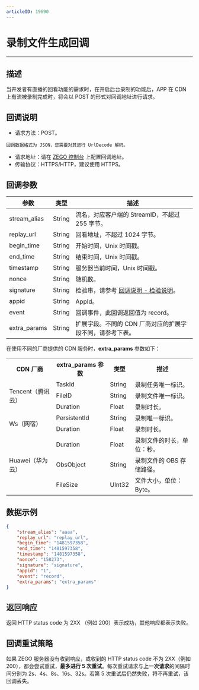 ```yaml
---
articleID: 19690
---
```



# 录制文件生成回调

---

## 描述

当开发者有直播的回看功能的需求时，在开启后台录制的功能后，APP 在 CDN 上有流被录制完成时，将会以 POST 的形式对回调地址进行请求。



## 回调说明

- 请求方法：POST。

<Note title="说明">


    回调数据格式为 JSON，您需要对其进行 UrlDecode 解码。
    
</Note>




- 请求地址：请在 [ZEGO 控制台](https://console.zego.im/) 上配置回调地址。
- 传输协议：HTTPS/HTTP，建议使用 HTTPS。



## 回调参数


<table>

<thead>
  <tr>
    <th>参数</th>
    <th>类型</th>
    <th>描述</th>
  </tr>
</thead>
<tbody>
  <tr>
    <td>stream_alias</td>
    <td>String</td>
    <td>流名，对应客户端的 StreamID，不超过 255 字节。</td>
  </tr>
  <tr>
    <td>replay_url</td>
    <td>String</td>
    <td>回看地址，不超过 1024 字节。</td>
  </tr>
  <tr>
    <td>begin_time</td>
    <td>String</td>
    <td>开始时间，Unix 时间戳。</td>
  </tr>
  <tr>
    <td>end_time</td>
    <td>String</td>
    <td>结束时间，Unix 时间戳。</td>
  </tr>
  <tr>
    <td>timestamp</td>
    <td>String</td>
    <td>服务器当前时间，Unix 时间戳。</td>
  </tr>
  <tr>
    <td>nonce</td>
    <td>String</td>
    <td>随机数。</td>
  </tr>
  <tr>
    <td>signature</td>
    <td>String</td>
    <td>检验串，请参考 <a target="_blank" href="!Callback/Overview">回调说明 - 检验说明</a>。</td>
  </tr>
  <tr>
    <td>appid</td>
    <td>String</td>
    <td>AppId。</td>
  </tr>
  <tr>
    <td>event</td>
    <td>String</td>
    <td>回调事件，此回调返回值为 record。</td>
  </tr>
  <tr>
    <td>extra_params</td>
    <td>String</td>
    <td>扩展字段。不同的 CDN 厂商对应的扩展字段不同，请参考下表。</td>
  </tr>
</tbody>
</table>

在使用不同的厂商提供的 CDN 服务时，**extra_params** 参数如下：

<table>
  
<tbody><tr>
<th>CDN 厂商</th>
<th><b>extra_params</b> 参数</th>
<th>类型</th>
<th>描述</th>
</tr>
<tr>
<td rowspan="3">Tencent（腾讯云）</td>
<td>TaskId</td>
<td>String</td>
<td>录制任务唯一标识。</td>
</tr>
<tr>
<td>FileID</td>
<td>String</td>
<td>录制文件唯一标识。</td>
</tr>
<tr>
<td>Duration</td>
<td>Float</td>
<td>录制时长。</td>
</tr>
<tr>
<td rowspan="2">Ws（网宿）</td>
<td>PersistentId</td>
<td>String</td>
<td>录制唯一标识。</td>
</tr>
<tr>
<td>Duration</td>
<td>Float</td>
<td>录制时长。</td>
</tr>
<tr>
<td rowspan="3">Huawei（华为云）</td>
<td>Duration</td>
<td>Float</td>
<td>录制文件的时长，单位：秒。</td>
</tr>
<tr>
<td>ObsObject</td>
<td>String</td>
<td>录制文件的 OBS 存储路径。</td>
</tr>
<tr>
<td>FileSize</td>
<td>UInt32</td>
<td>文件大小，单位：Byte。</td>
</tr>
</tbody></table>



## 数据示例

```json
{
    "stream_alias": "aaaa",
    "replay_url": "replay_url",
    "begin_time": "1481597358",
    "end_time": "1481597358",
    "timestamp": "1481597358",
    "nonce": "158273",
    "signature": "signature",
    "appid": "1",
    "event": "record",
    "extra_params": "extra_params"
}
```

## 返回响应


返回 HTTP status code 为 2XX （例如 200）表示成功，其他响应都表示失败。


## 回调重试策略

如果 ZEGO 服务器没有收到响应，或收到的 HTTP status code 不为 2XX（例如 200），都会尝试重试，**最多进行 5 次重试**。每次重试请求与**上一次请求**的间隔时间分别为 2s、4s、8s、16s、32s。若第 5 次重试后仍然失败，将不再重试，该回调丢失。
